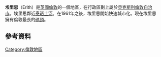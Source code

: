 {{Infobox UK place
|country                   = 英格蘭
|map_type                  = Greater London
|region                    = London
|population                = 68,662 
|official_name             = Erith
|latitude                  = 51.480
|longitude                 = 0.1778
|london_borough            = Bexley
|constituency_westminster  = [[Erith_and_Thamesmead_(UK_Parliament_constituency)|Erith and Thamesmead]]
|constituency_westminster1 = [[Bexleyheath_and_Crayford_(UK_Parliament_constituency)|Bexleyheath and Crayford]]
|post_town                 = ERITH
|postcode_area             = DA
|postcode_district         = DA8
|dial_code                 = 01322
|os_grid_reference         = TQ505775
|charingX_distance_mi      = 13.3
|charingX_direction        = WNW
|static_image_name=Erith, William Cory Promenade - geograph.org.uk - 717068.jpg
|static_image_caption= William Cory [[Promenade|Promenade]] along the River Thames frontage and Riverside Gardens
}}
'''埃里思'''（Erith）是[[英國|英國]][[倫敦|倫敦]]的一個地區，在行政區劃上屬於[[貝克斯利倫敦自治市|貝克斯利倫敦自治市]]。埃里思鄰近[[泰晤士河|泰晤士河]]。在1961年之後，埃里思開始快速城市化。現在埃里思擁有倫敦最長的[[碼頭|碼頭]]。
==參考資料==
{{Reflist}}
{{Commons category|Erith}}
{{倫敦地區}}
[[Category:倫敦地區|Category:倫敦地區]]